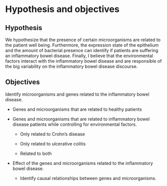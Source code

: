 # Hypothesis and objectives

## Hypothesis

We hypothesize that the presence of certain microorganisms are related to the patient well being.
Furthermore, the expression state of the epithelium and the amount of bacterial presence can identify if patients are suffering an inflammatory bowel disease.
Finally, I believe that the environmental factors interact with the inflammatory bowel disease and are responsible of the big variability on the inflammatory bowel disease discourse.

## Objectives

Identify microorganisms and genes related to the inflammatory bowel disease.

-   Genes and microorganisms that are related to healthy patients

-   Genes and microorganisms that are related to inflammatory bowel disease patients while controlling for environmental factors.

    -   Only related to Crohn's disease

    -   Only related to ulcerative colitis

    -   Related to both

-   Effect of the genes and microorganisms related to the inflammatory bowel disease.

    -   Identify causal relationships between genes and microorganisms.
